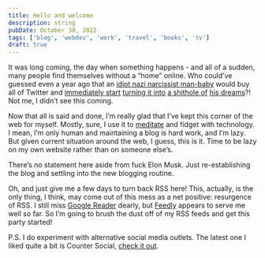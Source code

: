 ```yaml
---
title: Hello and welcome
description: string
pubDate: October 30, 2022
tags: ['blog', 'webdev', 'work', 'travel', 'books', 'tv']
draft: true
---
```


It was long coming, the day when something happens - and all of a sudden, many people find themselves without a “home” online. Who could’ve guessed even a year ago that an [idiot nazi narcissist man-baby](https://twitter.com/elonmusk) would buy all of Twitter and [immediately start](https://www.theverge.com/2022/10/30/23430008/elon-musk-twitter-homepage-subscriptions-changes) [turning it into](https://www.theverge.com/2022/10/30/23431931/twitter-paid-verification-elon-musk-blue-monthly-subscription) [a shithole of](https://twitter.com/daveyalba/status/1586788146578178049?s=20&t=nUUx_AXtlQH8f1Eqilc_JA) [his dreams](https://www.theverge.com/2022/10/30/23431337/twitter-hateful-tweets-elon-musk-takeover-free-speech)?! Not me, I didn’t see this coming.

Now that all is said and done, I’m really glad that I’ve kept this corner of the web for myself. Mostly, sure, I use it to [meditate](/blog/2021/12/19/meditation-through-code) and fidget with technology. I mean, I’m only human and maintaining a blog is hard work, and I’m lazy. But given current situation around the web, I guess, this is it. Time to be lazy on my own website rather than on someone else’s.

There’s no statement here aside from fuck Elon Musk. Just re-establishing the blog and settling into the new blogging routine.

Oh, and just give me a few days to turn back RSS here! This, actually, is the only thing, I think, may come out of this mess as a net positive: resurgence of RSS. I still miss [Google Reader](https://en.wikipedia.org/wiki/Google_Reader) dearly, but [Feedly](https://feedly.com/) appears to serve me well so far. So I’m going to brush the dust off of my RSS feeds and get this party started!

P.S. I do experiment with alternative social media outlets. The latest one I liked quite a bit is Counter Social, [check it out](https://lounge.town/@rosnovsky).

